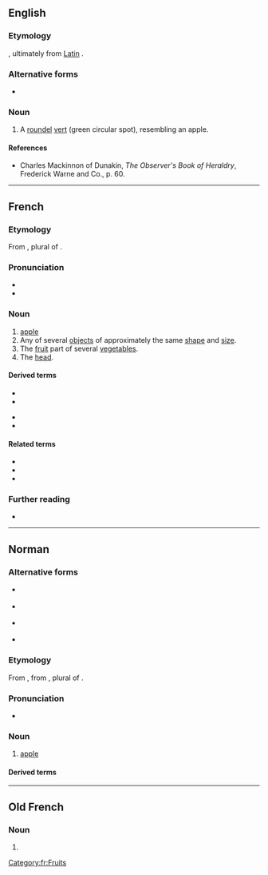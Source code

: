 {{also|pommé}}
==English==

===Etymology===
{{bor|en|fr|pomme}}, ultimately from [[:w:Latin language|Latin]] {{m|la|poma}}.

===Alternative forms===
* {{l|en|pomey}}

===Noun===
{{en-noun|pomeis}}

# {{lb|en|heraldiccharge}} A [[roundel]] [[vert]] (green circular spot), resembling an apple.

====References====
* Charles Mackinnon of Dunakin, ''The Observer's Book of Heraldry'', Frederick Warne and Co., p. 60.

----

==French==

===Etymology===
From {{etyl|la|fr}} {{m|la|poma}}, plural of {{m|la|pomum}}.

===Pronunciation===
* {{audio|Fr-pomme.ogg|audio|lang=fr}}
* {{IPA|/pɔm/|lang=fr}}

===Noun===
{{fr-noun|f}}

# [[apple]] {{gloss|fruit}}
# Any of several [[object]]s of approximately the same [[shape]] and [[size]].
# The [[fruit]] part of several [[vegetable]]s.
# The [[head]].

====Derived terms====
{{der-top}}
* {{l|fr|croquer la pomme}}
* {{l|fr|pomme d'Adam}}
{{der-mid}}
* {{l|fr|pomme de terre}}
* {{l|fr|pommes frites}}
{{der-bottom}}

====Related terms====
* {{l|fr|pommeau}}
* {{l|fr|pommer}}
* {{l|fr|pommier}}

===Further reading===
* {{R:TLFi}}

[[Category:fr:Fruits]]

----

==Norman==
{{wikipedia|poume|lang=nrm}}

===Alternative forms===
* {{l|nrf|poumme}} {{qualifier|Jersey}}
* {{l|nrf|paomme}} {{qualifier|Guernsey}}
* {{l|nrf|pum}} {{qualifier|Sark}}
* {{l|nrf|poume}} {{qualifier|continental Norman}}

===Etymology===
From {{etyl|fro|nrf}} {{m|la|pomme}}, from {{etyl|la|nrf}} {{m|la|pōma}}, plural of {{m|la|pōmum||fruit}}.

===Pronunciation===
* {{audio|Jer-pomme.ogg|Audio|lang=nrf}}

===Noun===
{{nrf-noun|f}}

# {{lb|nrf|Jersey}} [[apple]]

====Derived terms====
{{der3|pomme à cidre|pomme dé garde|pomme dé sapîn|pomme dé tabl'ye|pomme dé tchêne|pomme douoche|pomme suthe|pommyi|lang=nrf}}

{{topics|nrf|Fruits}}

----

==Old French==

===Noun===
{{fro-noun|f}}

# {{alternative form of|pome|lang=fro}}